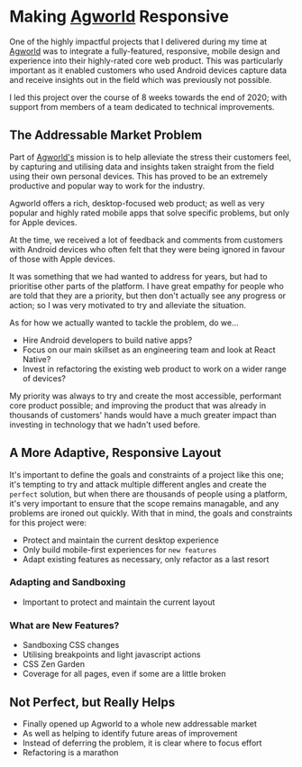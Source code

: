 
<Meta
  description="Making Agworld Responsive"
  url="https://phobon.io/writing/making-agworld-responsive"
  image="https://phobon.io/writing/making-agworld-responsive/index.webp"
/>

# Making [Agworld](https://agworld.com) Responsive

One of the highly impactful projects that I delivered during my time at [Agworld](https://agworld.com) was to integrate a fully-featured, responsive, mobile design and experience into their highly-rated core web product. This was particularly important as it enabled customers who used Android devices capture data and receive insights out in the field which was previously not possible.

I led this project over the course of 8 weeks towards the end of 2020; with support from members of a team dedicated to technical improvements.

## The Addressable Market Problem

Part of [Agworld's](https://agworld.com) mission is to help alleviate the stress their customers feel, by capturing and utilising data and insights taken straight from the field using their own personal devices. This has proved to be an extremely productive and popular way to work for the industry.

Agworld offers a rich, desktop-focused web product; as well as very popular and highly rated mobile apps that solve specific problems, but only for Apple devices.

At the time, we received a lot of feedback and comments from customers with Android devices who often felt that they were being ignored in favour of those with Apple devices.

<Figure caption="Agworld's previous experience on a mobile device">
  <Picture
    src="/writing/making-agworld-responsive/previous.png"
    alt="Agworld's previous experience on a mobile device"
    width={393}
    height={888}
  />
</Figure>

It was something that we had wanted to address for years, but had to prioritise other parts of the platform. I have great empathy for people who are told that they are a priority, but then don't actually see any progress or action; so I was very motivated to try and alleviate the situation.

As for how we actually wanted to tackle the problem, do we...

- Hire Android developers to build native apps?
- Focus on our main skillset as an engineering team and look at React Native?
- Invest in refactoring the existing web product to work on a wider range of devices?

My priority was always to try and create the most accessible, performant core product possible; and improving the product that was already in thousands of customers' hands would have a much greater impact than investing in technology that we hadn't used before.

## A More Adaptive, Responsive Layout

It's important to define the goals and constraints of a project like this one; it's tempting to try and attack multiple different angles and create the `perfect` solution, but when there are thousands of people using a platform, it's very important to ensure that the scope remains managable, and any problems are ironed out quickly. With that in mind, the goals and constraints for this project were:

- Protect and maintain the current desktop experience
- Only build mobile-first experiences for `new features`
- Adapt existing features as necessary, only refactor as a last resort

### Adapting and Sandboxing

- Important to protect and maintain the current layout

<Figure caption="Identifying and protecting existing layouts">
  <Picture
    src="/writing/making-agworld-responsive/the_work.png"
    alt="Screenshot of a spreadsheet identifying the different layouts in Agworld's core product"
    width={989}
    height={1258}
  />
</Figure>

<Figure caption="The work...">
  <Picture
    src="/writing/making-agworld-responsive/the_work.png"
    alt="Screenshot of pull requests required to complete the project"
    width={989}
    height={1258}
  />
</Figure>

### What are New Features?

- Sandboxing CSS changes
- Utilising breakpoints and light javascript actions
- CSS Zen Garden
- Coverage for all pages, even if some are a little broken

## Not Perfect, but Really Helps

- Finally opened up Agworld to a whole new addressable market
- As well as helping to identify future areas of improvement
- Instead of deferring the problem, it is clear where to focus effort
- Refactoring is a marathon
